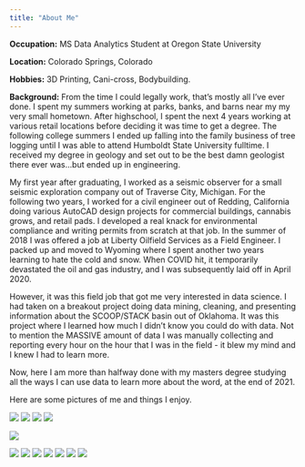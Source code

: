 ```yaml
---
title: "About Me"
---
```


__Occupation:__ MS Data Analytics Student at Oregon State University

__Location:__ Colorado Springs, Colorado

__Hobbies:__ 3D Printing, Cani-cross, Bodybuilding.

__Background:__ From the time I could legally work, that's mostly all I've ever done. I spent my summers working at parks, banks, and barns near my my very small hometown. After highschool, I spent the next 4 years working at various retail locations before deciding it was time to get a degree. The following college summers I ended up falling into the family business of tree logging until I was able to attend Humboldt State University fulltime. I received my degree in geology and set out to be the best damn geologist there ever was...but ended up in engineering. 

My first year after graduating, I worked as a seismic observer for a small seismic exploration company out of Traverse City, Michigan. For the following two years, I worked for a civil engineer out of Redding, California doing various AutoCAD design projects for commercial buildings, cannabis grows, and retail pads. I developed a real knack for environmental compliance and writing permits from scratch at that job. In the summer of 2018 I was offered a job at Liberty Oilfield Services as a Field Engineer. I packed up and moved to Wyoming where I spent another two years learning to hate the cold and snow. When COVID hit, it temporarily devastated the oil and gas industry, and I was subsequently laid off in April 2020. 

However, it was this field job that got me very interested in data science. I had taken on a breakout project doing data mining, cleaning, and presenting information about the SCOOP/STACK basin out of Oklahoma. It was this project where I learned how much I didn't know you could do with data. Not to mention the MASSIVE amount of data I was manually collecting and reporting every hour on the hour that I was in the field - it blew my mind and I knew I had to learn more.

Now, here I am more than halfway done with my masters degree studying all the ways I can use data to learn more about the word, at the end of 2021.



Here are some pictures of me and things I enjoy. 


![](geo.jpg)
![](prickly.jpg)
![](zoo.jpg)
![](team.jpg)

![](hiking.jpg)


![](cobalt.jpg)
![](josie.jpg)
![](pikes peak.jpg)
![](skunk.jpg)
![](bighorns.jpg)
![](michigan fall.jpg)
![](lassen.jpg)












